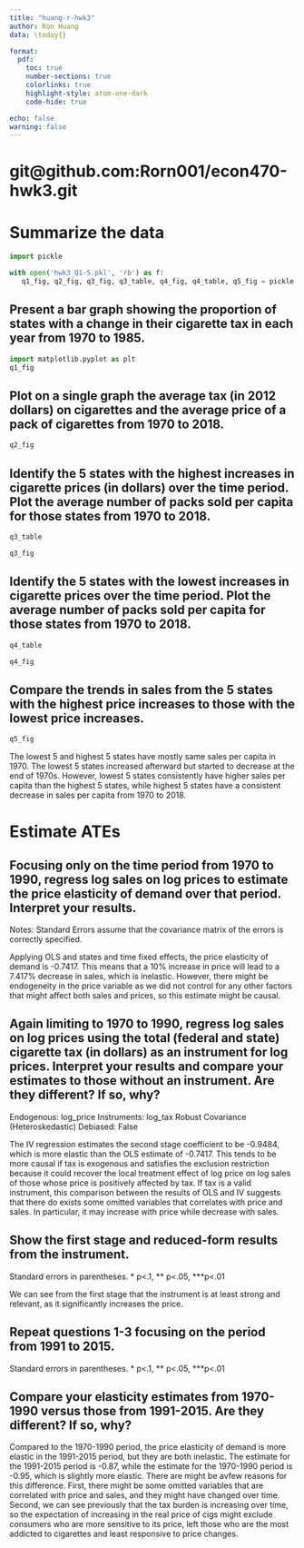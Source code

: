 ```yaml
---
title: "huang-r-hwk3"
author: Ron Huang
data: \today{}

format: 
  pdf: 
    toc: true
    number-sections: true
    colorlinks: true
    highlight-style: atom-one-dark
    code-hide: true

echo: false
warning: false
---
```


# git@github.com:Rorn001/econ470-hwk3.git {.unnumbered}

# Summarize the data

```python
import pickle

with open('hwk3_Q1-5.pkl', 'rb') as f:
   q1_fig, q2_fig, q3_fig, q3_table, q4_fig, q4_table, q5_fig = pickle.load(f)

```


## Present a bar graph showing the proportion of states with a change in their cigarette tax in each year from 1970 to 1985. 

```python
import matplotlib.pyplot as plt
q1_fig
```

\newpage

## Plot on a single graph the average tax (in 2012 dollars) on cigarettes and the average price of a pack of cigarettes from 1970 to 2018.

```python
q2_fig
```

\newpage


## Identify the 5 states with the highest increases in cigarette prices (in dollars) over the time period. Plot the average number of packs sold per capita for those states from 1970 to 2018.

```python
q3_table
```

```python
q3_fig
```

\newpage


## Identify the 5 states with the lowest increases in cigarette prices over the time period. Plot the average number of packs sold per capita for those states from 1970 to 2018.

```python
q4_table
```

```python
q4_fig
```

\newpage


## Compare the trends in sales from the 5 states with the highest price increases to those with the lowest price increases.

```python
q5_fig
```

The lowest 5 and highest 5 states have mostly same sales per capita in 1970. The lowest 5 states increased afterward but started to decrease at the end of 1970s. However, lowest 5 states consistently have higher sales per capita than the highest 5 states, while highest 5 states have a consistent decrease in sales per capita from 1970 to 2018.


\newpage


# Estimate ATEs

## Focusing only on the time period from 1970 to 1990, regress log sales on log prices to estimate the price elasticity of demand over that period. Interpret your results.

\begin{center}
\begin{tabular}{lclc}
\toprule
\textbf{Dep. Variable:}       &    log\_sales    & \textbf{  R-squared:         } &     0.922   \\
\textbf{Model:}               &       OLS        & \textbf{  Adj. R-squared:    } &     0.917   \\
\textbf{Method:}              &  Least Squares   & \textbf{  F-statistic:       } &     166.5   \\
\textbf{Date:}                & Sat, 16 Mar 2024 & \textbf{  Prob (F-statistic):} &     0.00    \\
\textbf{Time:}                &     12:11:10     & \textbf{  Log-Likelihood:    } &    1443.6   \\
\textbf{No. Observations:}    &        1071      & \textbf{  AIC:               } &    -2743.   \\
\textbf{Df Residuals:}        &         999      & \textbf{  BIC:               } &    -2385.   \\
\textbf{Df Model:}            &          71      & \textbf{                     } &             \\
\textbf{Covariance Type:}     &    nonrobust     & \textbf{                     } &             \\
\bottomrule
\end{tabular}
\begin{tabular}{lcccccc}
                              & \textbf{coef} & \textbf{std err} & \textbf{t} & \textbf{P$> |$t$|$} & \textbf{[0.025} & \textbf{0.975]}  \\
\midrule
\textbf{log\_price}           &      -0.7417  &        0.044     &   -16.829  &         0.000        &       -0.828    &       -0.655     \\
\textbf{const}                &       5.2905  &        0.040     &   131.505  &         0.000        &        5.212    &        5.369     \\
\textbf{individaul dummies}   &          Yes  &                  &            &                      &                 &                  \\
\textbf{time dummies}        &           Yes  &                  &            &                      &                 &                  \\
\end{tabular}
\begin{tabular}{lclc}
\textbf{Omnibus:}       & 97.631 & \textbf{  Durbin-Watson:     } &     0.693  \\
\textbf{Prob(Omnibus):} &  0.000 & \textbf{  Jarque-Bera (JB):  } &   577.353  \\
\textbf{Skew:}          &  0.119 & \textbf{  Prob(JB):          } & 4.26e-126  \\
\textbf{Kurtosis:}      &  6.589 & \textbf{  Cond. No.          } &      67.0  \\
\bottomrule
\end{tabular}
%\caption{OLS Regression Results}
\end{center}

Notes: \newline
 [1] Standard Errors assume that the covariance matrix of the errors is correctly specified.


Applying OLS and states and time fixed effects, the price elasticity of demand is -0.7417. This means that a 10% increase in price will lead to a 7.417% decrease in sales, which is inelastic. However, there might be endogeneity in the price variable as we did not control for any other factors that might affect both sales and prices, so this estimate might be causal.


\newpage



## Again limiting to 1970 to 1990, regress log sales on log prices using the total (federal and state) cigarette tax (in dollars) as an instrument for log prices. Interpret your results and compare your estimates to those without an instrument. Are they different? If so, why?

\begin{center}
\begin{tabular}{lclc}
\toprule
\textbf{Dep. Variable:}       &     log\_sales     & \textbf{  R-squared:         } &      0.9204      \\
\textbf{Estimator:}           &      IV-2SLS       & \textbf{  Adj. R-squared:    } &      0.9147      \\
\textbf{No. Observations:}    &        1071        & \textbf{  F-statistic:       } &    1.343e+04     \\
\textbf{Date:}                &  Sat, Mar 16 2024  & \textbf{  P-value (F-stat)   } &      0.0000      \\
\textbf{Time:}                &      12:23:08      & \textbf{  Distribution:      } &     chi2(71)     \\
\textbf{Cov. Estimator:}      &       robust       & \textbf{                     } &                  \\
\textbf{}                     &                    & \textbf{                     } &                  \\
\bottomrule
\end{tabular}
\begin{tabular}{lcccccc}
                              & \textbf{Parameter} & \textbf{Std. Err.} & \textbf{T-stat} & \textbf{P-value} & \textbf{Lower CI} & \textbf{Upper CI}  \\
\midrule
\textbf{const}                &       5.4621       &       0.0643       &      84.952     &      0.0000      &       5.3361      &       5.5882       \\
\textbf{log\_price}           &      -0.9484       &       0.0744       &     -12.755     &      0.0000      &      -1.0942      &      -0.8027       \\
\textbf{individual dummies}   &       Yes          &                    &                 &                 &                   &                   \\
\textbf{time dummies}         &       Yes          &                    &                 &                 &                   &                   \\
\bottomrule
\end{tabular}
%\caption{IV-2SLS Estimation Summary}
\end{center}

Endogenous: log_price \newline
 Instruments: log_tax \newline
 Robust Covariance (Heteroskedastic) \newline
 Debiased: False


The IV regression estimates the second stage coefficient to be -0.9484, which is more elastic than the OLS estimate of -0.7417. This tends to be more causal if tax is exogenous and satisfies the exclusion restriction because it could recover the local treatment effect of log price on log sales of those whose price is positively affected by tax. If tax is a valid instrument, this comparison between the results of OLS and IV suggests that there do exists some omitted variables that correlates with price and sales. In particular, it may increase with price while decrease with sales. 


\newpage


## Show the first stage and reduced-form results from the instrument.

\begin{table}[H]
\caption{Table 1 - OLS, Reduced Form, and First Form Results}
\label{}
\begin{center}
\begin{tabular}{lllll}
\hline
                 & OLS      & IV       & First Form & Reduced Form  \\
\hline
const            & 5.29***  & 5.462***  & 0.81***    & 4.70***       \\
                 & (0.04)   & (0.06)   & (0.01)     & (0.02)        \\
log\_price       & -0.74*** & -0.95*** &            &               \\
                 & (0.04)   & (0.07)   &            &               \\
log\_tax         &          &          & 0.36***    & -0.34***      \\
                 &          &          & (0.01)     & (0.02)        \\
Individual dummies & Yes    & Yes      & Yes        & Yes           \\
Time dummies     & Yes      & Yes      & Yes        & Yes           \\
R-squared        & 0.92     & 0.92     & 0.96       & 0.92          \\
R-squared Adj.   & 0.92     & 0.92     & 0.96       & 0.92          \\
No. observations & 1071     & 1071     & 1071       & 1071          \\
\hline
\end{tabular}
\end{center}
\end{table}
Standard errors in parentheses. \newline 
* p<.1, ** p<.05, ***p<.01

We can see from the first stage that the instrument is at least strong and relevant, as it significantly increases the price. 

\newpage


## Repeat questions 1-3 focusing on the period from 1991 to 2015.

\begin{table}[H]
\caption{Table 1 - OLS, Reduced Form, and First Form Results}
\label{}
\begin{center}
\begin{tabular}{lllll}
\hline
                 & OLS      & IV       & First Form & Reduced Form  \\
\hline
const            & 5.62***  & 5.63***  & 1.18***    & 4.61***       \\
                 & (0.05)   & (0.06)   & (0.01)     & (0.03)        \\
log\_price       & -0.86*** & -0.87*** &            &               \\
                 & (0.05)   & (0.05)   &            &               \\
log\_tax         &          &          & 0.33***    & -0.29***      \\
                 &          &          & (0.01)     & (0.02)        \\
individual dummies & Yes   & Yes      & Yes        & Yes           \\
time dummies     & Yes      & Yes      & Yes        & Yes           \\
R-squared        & 0.94     & 0.93     & 0.98       & 0.93          \\
R-squared Adj.   & 0.93     & 0.93     & 0.98       & 0.93          \\
No. observations & 1275     & 1275     & 1275       & 1275          \\
\hline
\end{tabular}
\end{center}
\end{table}
Standard errors in parentheses. \newline 
* p<.1, ** p<.05, ***p<.01


\newpage



## Compare your elasticity estimates from 1970-1990 versus those from 1991-2015. Are they different? If so, why?

Compared to the 1970-1990 period, the price elasticity of demand is more elastic in the 1991-2015 period, but they are both inelastic. The estimate for the 1991-2015 period is -0.87, while the estimate for the 1970-1990 period is -0.95, which is slightly more elastic. There are might be avfew reasons for this difference. First, there might be some omitted variables that are correlated with price and sales, and they might have changed over time. Second, we can see previously that the tax burden is increasing over time, so the expectation of increasing in the real price of cigs might exclude consumers who are more sensitive to its price, left those who are the most addicted to cigarettes and least responsive to price changes.  